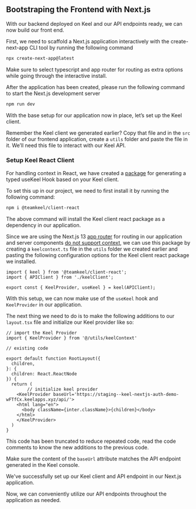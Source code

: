 
## Bootstraping the Frontend with Next.js

With our backend deployed on Keel and our API endpoints ready, we can now build our front end.

First, we need to scaffold a Next.js application interactively with the create-next-app CLI tool by running the following command

```bash
npx create-next-app@latest
```

<Callout type="info" emoji="💡">
 Make sure to select typescript and app router for routing as extra options while going through the interactive install.
</Callout>

After the application has been created, please run the following command to start the Next.js development server

```bash
npm run dev
```

With the base setup for our application now in place, let’s set up the Keel client.

Remember the Keel client we generated earlier? Copy that file and in the `src` folder of our frontend application, create a `utils` folder and paste the file in it. We’ll need this file to interact with our Keel API.

### Setup Keel React Client

For handling context in React, we have created a [package](https://www.npmjs.com/package/@teamkeel/client-react) for generating a typed useKeel Hook based on your Keel client.

To set this up in our project, we need to first install it by running the following command:

```bash
npm i @teamkeel/client-react
```

The above command will install the Keel client react package as a dependency in our application.

Since we are using the Next.js 13 [app router](https://nextjs.org/docs/app/building-your-application/routing#the-app-router) for routing in our application and server components [do not support context](https://nextjs.org/docs/app/building-your-application/rendering/composition-patterns#using-context-providers), we can use this package by creating a `keelcontext.ts` file in the `utils` folder we created earlier and pasting the following configuration options for the Keel client react package we installed.

```tsx
import { keel } from '@teamkeel/client-react';
import { APIClient } from './keelClient';

export const { KeelProvider, useKeel } = keel(APIClient);
```

With this setup, we can now make use of the `useKeel` hook and `KeelProvider` in our application.

The next thing we need to do is to make the following additions to our `layout.tsx` file and initialize our Keel provider like so:

```tsx
// import the Keel Provider
import { KeelProvider } from '@/utils/keelContext'

// existing code

export default function RootLayout({
  children,
}: {
  children: React.ReactNode
}) {
  return (
		// initialize keel provider
    <KeelProvider baseUrl='https://staging--keel-nextjs-auth-demo-wFTfCx.keelapps.xyz/api/'>
    <html lang="en">
      <body className={inter.className}>{children}</body>
    </html>
    </KeelProvider>
  )
}
```

<Callout type="info" emoji="💡">
 This code has been truncated to reduce repeated code, read the code comments to know the new additions to the previous code.
</Callout>

Make sure the content of the `baseUrl` attribute matches the API endpoint generated in the Keel console.

We've successfully set up our Keel client and API endpoint in our Next.js application.

Now, we can conveniently utilize our API endpoints throughout the application as needed.
